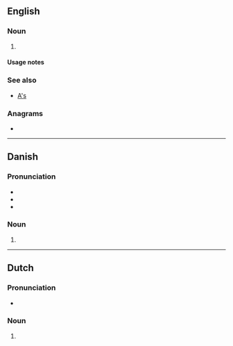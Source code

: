 {{also|Appendix:Variations of "as"}}
==English==

===Noun===
{{head|en|noun form}}

# {{plural of|en|a}}

====Usage notes====
{{U:en:plurals of letters}}

===See also===
* [[A's]]

===Anagrams===
* {{anagrams|en|a=as|S&A|S. A.|S.A.|SA|Sa|s.a.}}

----

==Danish==

===Pronunciation===
* {{IPA|da|/æːs/|[ˈæːs]}}
* {{rhymes|da|æːs}}
* {{audio|da|Da-cph-a&#39;s-letter.ogg|Audio (Copenhagen)}}

===Noun===
{{head|da|noun form}}

# {{inflection of|da|a||indef|gen|s}}

----

==Dutch==

===Pronunciation===
* {{audio|nl|Nl-a's.ogg|Audio}}

===Noun===
{{head|nl|noun form}}

# {{nl-noun form of|pl|a}}
